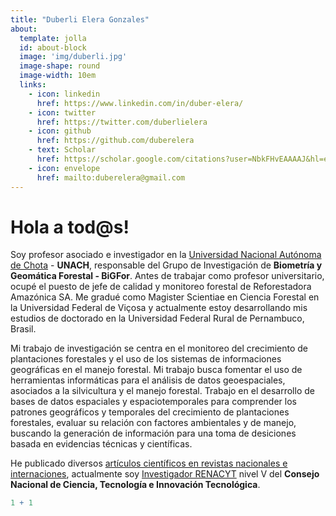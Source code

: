 ---
title: "Duberli Elera Gonzales"
about: 
  template: jolla
  id: about-block
  image: 'img/duberli.jpg'
  image-shape: round
  image-width: 10em
  links: 
    - icon: linkedin
      href: https://www.linkedin.com/in/duber-elera/
    - icon: twitter
      href: https://twitter.com/duberlielera
    - icon: github
      href: https://github.com/duberelera
    - text: Scholar
      href: https://scholar.google.com/citations?user=NbkFHvEAAAAJ&hl=es
    - icon: envelope
      href: mailto:duberelera@gmail.com
---

::: {#about-block}
:::

# Hola a tod\@s!

Soy profesor asociado e investigador en la [Universidad Nacional Autónoma de Chota ](https://www.unach.edu.pe/) - **UNACH**, responsable del Grupo de Investigación de **Biometría y Geomática Forestal - BiGFor**. Antes de trabajar como profesor universitario, ocupé el puesto de jefe de calidad y monitoreo forestal de Reforestadora Amazónica SA. Me gradué como Magister Scientiae en Ciencia Forestal en la Universidad Federal de Viçosa y actualmente estoy desarrollando mis estudios de doctorado en la Universidad Federal Rural de Pernambuco, Brasil.

Mi trabajo de investigación se centra en el monitoreo del crecimiento de plantaciones forestales y el uso de los sistemas de informaciones geográficas en el manejo forestal. Mi trabajo busca fomentar el uso de herramientas informáticas para el análisis de datos geoespaciales, asociados a la silvicultura y el manejo forestal. Trabajo en el desarrollo de bases de datos espaciales y espaciotemporales para comprender los patrones geográficos y temporales del crecimiento de plantaciones forestales, evaluar su relación con factores ambientales y de manejo, buscando la generación de información para una toma de desiciones basada en evidencias técnicas y científicas.

He publicado diversos [artículos científicos en revistas nacionales e internaciones](https://scholar.google.com/citations?user=NbkFHvEAAAAJ&hl=es&oi=ao), actualmente soy [Investigador RENACYT](https://ctivitae.concytec.gob.pe/appDirectorioCTI/VerDatosInvestigador.do?id_investigador=85911) nivel V del **Consejo Nacional de Ciencia, Tecnología e Innovación Tecnológica**.

```{r}
1 + 1
```
